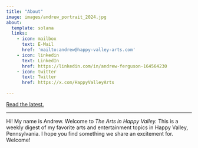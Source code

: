 ```yaml
---
title: "About"
image: images/andrew_portrait_2024.jpg
about:
  template: solana
  links:
    - icon: mailbox
      text: E-Mail
      href: 'mailto:andrew@happy-valley-arts.com'
    - icon: linkedin
      text: LinkedIn
      href: https://linkedin.com/in/andrew-ferguson-164564230
    - icon: twitter
      text: Twitter
      href: https://x.com/HappyValleyArts

---
```


<a href="blog.qmd" type="button" class="btn btn-primary btn-lg">Read the latest.</a>

***

Hi! My name is Andrew. Welcome to *The Arts in Happy Valley.* This is a weekly digest of my favorite arts and entertainment topics in Happy Valley, Pennsylvania. I hope you find something we share an excitement for. Welcome!

